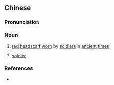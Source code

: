 {{also|赤帻}}
==Chinese==
{{zh-forms|s=赤帻}}

===Pronunciation===
{{zh-pron
|m=chìzé
|cat=n
}}

===Noun===
{{zh-noun}}

# {{lb|zh|archaic}} [[red]] [[headscarf]] [[worn]] by [[soldier]]s in [[ancient]] [[time]]s
# {{lb|zh|archaic}} [[soldier]]

===References===
* {{cite-book
|last=
|first=
|authorlink=
|coauthors=
|year=2007
|title=[[w:Hanyu Da Cidian|Hanyu Da Cidian 3.0]]
|language=Mandarin
|publisher=[[w:Commercial Press|Commercial Press]]
|location=[[Hong Kong]]
|isbn=9789620702778
}}